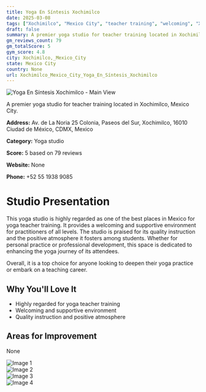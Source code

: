 ```yaml
---
title: Yoga En Síntesis Xochimilco
date: 2025-03-08
tags: ["Xochimilco", "Mexico City", "teacher training", "welcoming", "Xochimilco, Mexico City"]  
draft: false
summary: A premier yoga studio for teacher training located in Xochimilco, Mexico City.
gm_reviews_count: 79
gm_totalScore: 5
gym_score: 4.8
city: Xochimilco,_Mexico_City
state: Mexico City
country: None
url: Xochimilco_Mexico_City_Yoga_En_Síntesis_Xochimilco
---
```


<div className="aspect-[16/9] relative my-8">
  <img 
    src="https://lh5.googleusercontent.com/p/AF1QipOdyNEVxhkS_0uSpbvZcYs5d2I6HuyPf_rNB4Nn=w1920-h1080-k-no"
    alt="Yoga En Síntesis Xochimilco - Main View"
    className="object-cover absolute inset-0 w-full h-full rounded-lg"
  />
</div>

A premier yoga studio for teacher training located in Xochimilco, Mexico City.

**Address:** Av. de La Noria 25 Colonia, Paseos del Sur, Xochimilco, 16010 Ciudad de México, CDMX, Mexico

**Category:** Yoga studio

**Score:** 5 based on 79 reviews

**Website:** None

**Phone:** +52 55 1938 9085

# Studio Presentation

This yoga studio is highly regarded as one of the best places in Mexico for yoga teacher training. It provides a welcoming and supportive environment for practitioners of all levels. The studio is praised for its quality instruction and the positive atmosphere it fosters among students. Whether for personal practice or professional development, this space is dedicated to enhancing the yoga journey of its attendees.

Overall, it is a top choice for anyone looking to deepen their yoga practice or embark on a teaching career.

## Why You'll Love It

- Highly regarded for yoga teacher training
- Welcoming and supportive environment
- Quality instruction and positive atmosphere

## Areas for Improvement

None

<div className="grid grid-cols-1 xl:grid-cols-2 gap-4 my-8">
<div className="aspect-[4/3] relative"><img src="https://lh3.googleusercontent.com/p/AF1QipPWcSl2vD7Da22MsVCMhLJOIGojswkFTfA98pRj=w1920-h1080-k-no" alt="Image 1" className="object-cover absolute inset-0 w-full h-full rounded-lg" /></div>
<div className="aspect-[4/3] relative"><img src="https://lh5.googleusercontent.com/p/AF1QipOUubbRQdTaKA2TbVrvjrPI113dOehLukK1A46w=w1920-h1080-k-no" alt="Image 2" className="object-cover absolute inset-0 w-full h-full rounded-lg" /></div>
<div className="aspect-[4/3] relative"><img src="https://lh5.googleusercontent.com/p/AF1QipNV-HjVUub7f3v_r7ceG-G_ehGzqSAFYF-KA73i=w1920-h1080-k-no" alt="Image 3" className="object-cover absolute inset-0 w-full h-full rounded-lg" /></div>
<div className="aspect-[4/3] relative"><img src="https://lh5.googleusercontent.com/p/AF1QipM7txxKhxZNNMCAVAk_JmkkY2Zu8nuTW-VDj0UP=w1920-h1080-k-no" alt="Image 4" className="object-cover absolute inset-0 w-full h-full rounded-lg" /></div>
</div>